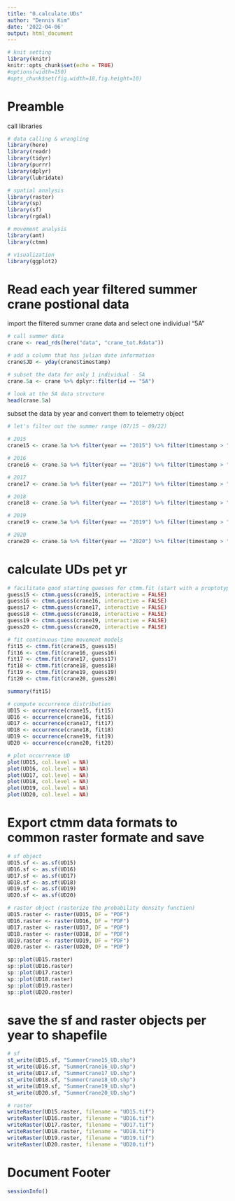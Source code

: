 ```yaml
---
title: "0.calculate.UDs"
author: "Dennis Kim"
date: '2022-04-06'
output: html_document
---
```


```r
# knit setting
library(knitr)
knitr::opts_chunk$set(echo = TRUE)
#options(width=150)
#opts_chunk$set(fig.width=18,fig.height=10)
```

# Preamble 

call libraries
```r
# data calling & wrangling 
library(here)
library(readr)
library(tidyr)
library(purrr)
library(dplyr)
library(lubridate)

# spatial analysis 
library(raster)
library(sp)
library(sf)
library(rgdal)

# movement analysis 
library(amt)
library(ctmm)

# visualization
library(ggplot2)
```

# Read each year filtered summer crane postional data 

import the filtered summer crane data and select one individual "5A"
```r
# call summer data 
crane <- read_rds(here("data", "crane_tot.Rdata"))

# add a column that has julian date information 
crane$JD <- yday(crane$timestamp)

# subset the data for only 1 individual - 5A
crane.5a <- crane %>% dplyr::filter(id == "5A")

# look at the 5A data structure 
head(crane.5a)
```

subset the data by year and convert them to telemetry object
```r
# let's filter out the summer range (07/15 ~ 09/22)

# 2015
crane15 <- crane.5a %>% filter(year == "2015") %>% filter(timestamp > "2015-07-15 00:00:00" & timestamp < "2015-09-22 23:59:59") %>% as.telemetry()

# 2016
crane16 <- crane.5a %>% filter(year == "2016") %>% filter(timestamp > "2016-07-15 00:00:00" & timestamp < "2016-09-22 23:59:59") %>% as.telemetry()

# 2017
crane17 <- crane.5a %>% filter(year == "2017") %>% filter(timestamp > "2017-07-15 00:00:00" & timestamp < "2017-09-22 23:59:59") %>% as.telemetry()

# 2018
crane18 <- crane.5a %>% filter(year == "2018") %>% filter(timestamp > "2018-07-15 00:00:00" & timestamp < "2018-09-22 23:59:59") %>% as.telemetry()

# 2019
crane19 <- crane.5a %>% filter(year == "2019") %>% filter(timestamp > "2019-07-15 00:00:00" & timestamp < "2019-09-22 23:59:59") %>% as.telemetry()

# 2020 
crane20 <- crane.5a %>% filter(year == "2020") %>% filter(timestamp > "2020-07-15 00:00:00" & timestamp < "2020-09-22 23:59:59") %>% as.telemetry()
```

# calculate UDs pet yr 
```r
# facilitate good starting guesses for ctmm.fit (start with a proptotype hypothesis)
guess15 <- ctmm.guess(crane15, interactive = FALSE) 
guess16 <- ctmm.guess(crane16, interactive = FALSE) 
guess17 <- ctmm.guess(crane17, interactive = FALSE) 
guess18 <- ctmm.guess(crane18, interactive = FALSE) 
guess19 <- ctmm.guess(crane19, interactive = FALSE) 
guess20 <- ctmm.guess(crane20, interactive = FALSE) 

# fit continuous-time movement models 
fit15 <- ctmm.fit(crane15, guess15)
fit16 <- ctmm.fit(crane16, guess16) 
fit17 <- ctmm.fit(crane17, guess17)
fit18 <- ctmm.fit(crane18, guess18)
fit19 <- ctmm.fit(crane19, guess19)
fit20 <- ctmm.fit(crane20, guess20)

summary(fit15)

# compute occurrence distribution
UD15 <- occurrence(crane15, fit15)
UD16 <- occurrence(crane16, fit16)
UD17 <- occurrence(crane17, fit17)
UD18 <- occurrence(crane18, fit18)
UD19 <- occurrence(crane19, fit19)
UD20 <- occurrence(crane20, fit20)

# plot occurrence UD
plot(UD15, col.level = NA)
plot(UD16, col.level = NA)
plot(UD17, col.level = NA)
plot(UD18, col.level = NA)
plot(UD19, col.level = NA)
plot(UD20, col.level = NA)
```

# Export ctmm data formats to common raster formate and save 
```r
# sf object
UD15.sf <- as.sf(UD15)
UD16.sf <- as.sf(UD16)
UD17.sf <- as.sf(UD17)
UD18.sf <- as.sf(UD18)
UD19.sf <- as.sf(UD19)
UD20.sf <- as.sf(UD20)

# raster object (rasterize the probability density function)
UD15.raster <- raster(UD15, DF = "PDF")
UD16.raster <- raster(UD16, DF = "PDF")
UD17.raster <- raster(UD17, DF = "PDF")
UD18.raster <- raster(UD18, DF = "PDF")
UD19.raster <- raster(UD19, DF = "PDF")
UD20.raster <- raster(UD20, DF = "PDF")
```

```r
sp::plot(UD15.raster)
sp::plot(UD16.raster)
sp::plot(UD17.raster)
sp::plot(UD18.raster)
sp::plot(UD19.raster)
sp::plot(UD20.raster)
```


# save the sf and raster objects per year to shapefile
```r
# sf
st_write(UD15.sf, "SummerCrane15_UD.shp")
st_write(UD16.sf, "SummerCrane16_UD.shp")
st_write(UD17.sf, "SummerCrane17_UD.shp")
st_write(UD18.sf, "SummerCrane18_UD.shp")
st_write(UD19.sf, "SummerCrane19_UD.shp")
st_write(UD20.sf, "SummerCrane20_UD.shp")

# raster
writeRaster(UD15.raster, filename = "UD15.tif")
writeRaster(UD16.raster, filename = "UD16.tif")
writeRaster(UD17.raster, filename = "UD17.tif")
writeRaster(UD18.raster, filename = "UD18.tif")
writeRaster(UD19.raster, filename = "UD19.tif")
writeRaster(UD20.raster, filename = "UD20.tif")
```

# Document Footer 
```r
sessionInfo()
```